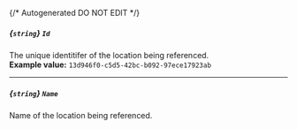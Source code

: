 {/* Autogenerated DO NOT EDIT  */}
##### *{`string`}* `Id`
The unique identitifer of the location being referenced.
<br/>
**Example value:** `13d946f0-c5d5-42bc-b092-97ece17923ab`

---
##### *{`string`}* `Name`
Name of the location being referenced.

